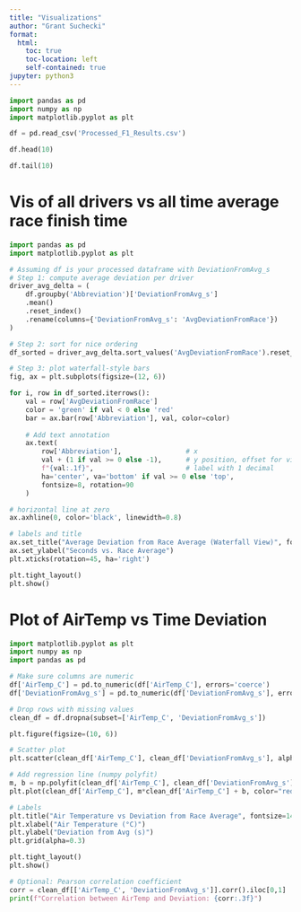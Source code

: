 ```yaml
---
title: "Visualizations"
author: "Grant Suchecki"
format:
  html:
    toc: true
    toc-location: left
    self-contained: true
jupyter: python3
---
```



```python
import pandas as pd
import numpy as np 
import matplotlib.pyplot as plt
```


```python
df = pd.read_csv('Processed_F1_Results.csv')
```


```python
df.head(10)
```

```python
df.tail(10)
```

# Vis of all drivers vs all time average race finish time

```python
import pandas as pd
import matplotlib.pyplot as plt

# Assuming df is your processed dataframe with DeviationFromAvg_s
# Step 1: compute average deviation per driver
driver_avg_delta = (
    df.groupby('Abbreviation')['DeviationFromAvg_s']
    .mean()
    .reset_index()
    .rename(columns={'DeviationFromAvg_s': 'AvgDeviationFromRace'})
)

# Step 2: sort for nice ordering
df_sorted = driver_avg_delta.sort_values('AvgDeviationFromRace').reset_index(drop=True)

# Step 3: plot waterfall-style bars
fig, ax = plt.subplots(figsize=(12, 6))

for i, row in df_sorted.iterrows():
    val = row['AvgDeviationFromRace']
    color = 'green' if val < 0 else 'red'
    bar = ax.bar(row['Abbreviation'], val, color=color)
    
    # Add text annotation
    ax.text(
        row['Abbreviation'],                # x
        val + (1 if val >= 0 else -1),      # y position, offset for visibility
        f"{val:.1f}",                       # label with 1 decimal
        ha='center', va='bottom' if val >= 0 else 'top',
        fontsize=8, rotation=90
    )

# horizontal line at zero
ax.axhline(0, color='black', linewidth=0.8)

# labels and title
ax.set_title("Average Deviation from Race Average (Waterfall View)", fontsize=14)
ax.set_ylabel("Seconds vs. Race Average")
plt.xticks(rotation=45, ha='right')

plt.tight_layout()
plt.show()
```

# Plot of AirTemp vs Time Deviation

```python
import matplotlib.pyplot as plt
import numpy as np
import pandas as pd

# Make sure columns are numeric
df['AirTemp_C'] = pd.to_numeric(df['AirTemp_C'], errors='coerce')
df['DeviationFromAvg_s'] = pd.to_numeric(df['DeviationFromAvg_s'], errors='coerce')

# Drop rows with missing values
clean_df = df.dropna(subset=['AirTemp_C', 'DeviationFromAvg_s'])

plt.figure(figsize=(10, 6))

# Scatter plot
plt.scatter(clean_df['AirTemp_C'], clean_df['DeviationFromAvg_s'], alpha=0.4, s=20, c="blue")

# Add regression line (numpy polyfit)
m, b = np.polyfit(clean_df['AirTemp_C'], clean_df['DeviationFromAvg_s'], 1)
plt.plot(clean_df['AirTemp_C'], m*clean_df['AirTemp_C'] + b, color="red", linewidth=2)

# Labels
plt.title("Air Temperature vs Deviation from Race Average", fontsize=14, fontweight='bold')
plt.xlabel("Air Temperature (°C)")
plt.ylabel("Deviation from Avg (s)")
plt.grid(alpha=0.3)

plt.tight_layout()
plt.show()

# Optional: Pearson correlation coefficient
corr = clean_df[['AirTemp_C', 'DeviationFromAvg_s']].corr().iloc[0,1]
print(f"Correlation between AirTemp and Deviation: {corr:.3f}")

```